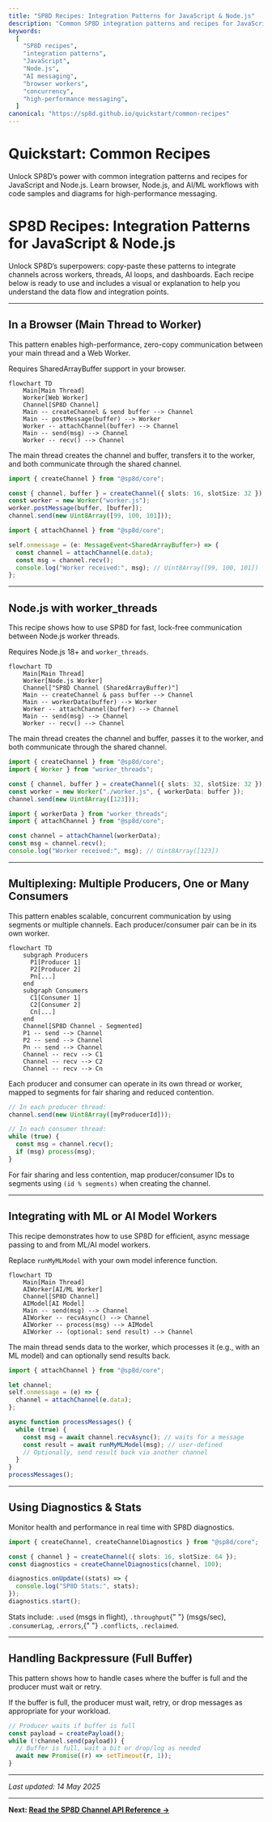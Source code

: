 ```yaml
---
title: "SP8D Recipes: Integration Patterns for JavaScript & Node.js"
description: "Common SP8D integration patterns and recipes for JavaScript and Node.js. Learn browser, Node.js, and AI/ML workflows with code samples and diagrams for high-performance messaging."
keywords:
  [
    "SP8D recipes",
    "integration patterns",
    "JavaScript",
    "Node.js",
    "AI messaging",
    "browser workers",
    "concurrency",
    "high-performance messaging",
  ]
canonical: "https://sp8d.github.io/quickstart/common-recipes"
---
```



# Quickstart: Common Recipes

Unlock SP8D’s power with common integration patterns and recipes for JavaScript and Node.js. Learn browser, Node.js, and AI/ML workflows with code samples and diagrams for high-performance messaging.

# SP8D Recipes: Integration Patterns for JavaScript & Node.js

Unlock SP8D’s superpowers: copy-paste these patterns to integrate channels across workers, threads, AI loops, and dashboards. Each recipe below is ready to use and includes a visual or explanation to help you understand the data flow and integration points.

---

## In a Browser (Main Thread to Worker)

This pattern enables high-performance, zero-copy communication between your main thread and a Web Worker.

<Callout type="warning" title="Requirements">
  Requires SharedArrayBuffer support in your browser.
</Callout>

```mermaid
flowchart TD
    Main[Main Thread]
    Worker[Web Worker]
    Channel[SP8D Channel]
    Main -- createChannel & send buffer --> Channel
    Main -- postMessage(buffer) --> Worker
    Worker -- attachChannel(buffer) --> Channel
    Main -- send(msg) --> Channel
    Worker -- recv() --> Channel
```

<Callout type="info" title="Data Flow">
  The main thread creates the channel and buffer, transfers it to the worker,
  and both communicate through the shared channel.
</Callout>

```ts copy showLineNumbers filename="main.ts"
import { createChannel } from "@sp8d/core";

const { channel, buffer } = createChannel({ slots: 16, slotSize: 32 });
const worker = new Worker("worker.js");
worker.postMessage(buffer, [buffer]);
channel.send(new Uint8Array([99, 100, 101]));
```

```ts copy showLineNumbers filename="worker.ts"
import { attachChannel } from "@sp8d/core";

self.onmessage = (e: MessageEvent<SharedArrayBuffer>) => {
  const channel = attachChannel(e.data);
  const msg = channel.recv();
  console.log("Worker received:", msg); // Uint8Array([99, 100, 101])
};
```

---

## Node.js with worker_threads

This recipe shows how to use SP8D for fast, lock-free communication between Node.js worker threads.

<Callout type="warning" title="Requirements">
  Requires Node.js 18+ and <code>worker_threads</code>.
</Callout>

```mermaid
flowchart TD
    Main[Main Thread]
    Worker[Node.js Worker]
    Channel["SP8D Channel (SharedArrayBuffer)"]
    Main -- createChannel & pass buffer --> Channel
    Main -- workerData(buffer) --> Worker
    Worker -- attachChannel(buffer) --> Channel
    Main -- send(msg) --> Channel
    Worker -- recv() --> Channel
```

<Callout type="info" title="Data Flow">
  The main thread creates the channel and buffer, passes it to the worker, and
  both communicate through the shared channel.
</Callout>

```ts copy showLineNumbers filename="main.ts"
import { createChannel } from "@sp8d/core";
import { Worker } from "worker_threads";

const { channel, buffer } = createChannel({ slots: 32, slotSize: 32 });
const worker = new Worker("./worker.js", { workerData: buffer });
channel.send(new Uint8Array([123]));
```

```ts copy showLineNumbers filename="worker.ts"
import { workerData } from "worker_threads";
import { attachChannel } from "@sp8d/core";

const channel = attachChannel(workerData);
const msg = channel.recv();
console.log("Worker received:", msg); // Uint8Array([123])
```

---

## Multiplexing: Multiple Producers, One or Many Consumers

This pattern enables scalable, concurrent communication by using segments or multiple channels. Each producer/consumer pair can be in its own worker.

```mermaid
flowchart TD
    subgraph Producers
      P1[Producer 1]
      P2[Producer 2]
      Pn[...]
    end
    subgraph Consumers
      C1[Consumer 1]
      C2[Consumer 2]
      Cn[...]
    end
    Channel[SP8D Channel - Segmented]
    P1 -- send --> Channel
    P2 -- send --> Channel
    Pn -- send --> Channel
    Channel -- recv --> C1
    Channel -- recv --> C2
    Channel -- recv --> Cn
```

<Callout type="info" title="Data Flow">
  Each producer and consumer can operate in its own thread or worker, mapped to
  segments for fair sharing and reduced contention.
</Callout>

```ts copy showLineNumbers
// In each producer thread:
channel.send(new Uint8Array([myProducerId]));

// In each consumer thread:
while (true) {
  const msg = channel.recv();
  if (msg) process(msg);
}
```

<Callout type="tip" title="Tip: Fair Sharing & Contention">
  For fair sharing and less contention, map producer/consumer IDs to segments
  using <code>(id % segments)</code> when creating the channel.
</Callout>

---

## Integrating with ML or AI Model Workers

This recipe demonstrates how to use SP8D for efficient, async message passing to and from ML/AI model workers.

<Callout type="info" title="Custom Model Integration">
  Replace <code>runMyMLModel</code> with your own model inference function.
</Callout>

```mermaid
flowchart TD
    Main[Main Thread]
    AIWorker[AI/ML Worker]
    Channel[SP8D Channel]
    AIModel[AI Model]
    Main -- send(msg) --> Channel
    AIWorker -- recvAsync() --> Channel
    AIWorker -- process(msg) --> AIModel
    AIWorker -- (optional: send result) --> Channel
```

<Callout type="info" title="Data Flow">
  The main thread sends data to the worker, which processes it (e.g., with an ML
  model) and can optionally send results back.
</Callout>

```ts copy showLineNumbers filename="ai-worker.ts"
import { attachChannel } from "@sp8d/core";

let channel;
self.onmessage = (e) => {
  channel = attachChannel(e.data);
};

async function processMessages() {
  while (true) {
    const msg = await channel.recvAsync(); // waits for a message
    const result = await runMyMLModel(msg); // user-defined
    // Optionally, send result back via another channel
  }
}
processMessages();
```

---

## Using Diagnostics & Stats

Monitor health and performance in real time with SP8D diagnostics.

```ts copy showLineNumbers
import { createChannel, createChannelDiagnostics } from "@sp8d/core";

const { channel } = createChannel({ slots: 16, slotSize: 64 });
const diagnostics = createChannelDiagnostics(channel, 100);

diagnostics.onUpdate((stats) => {
  console.log("SP8D Stats:", stats);
});
diagnostics.start();
```

<Callout type="info" title="Stats Explained">
  Stats include: <code>.used</code> (msgs in flight), <code>.throughput</code>{" "}
  (msgs/sec), <code>.consumerLag</code>, <code>.errors</code>,{" "}
  <code>.conflicts</code>, <code>.reclaimed</code>.
</Callout>

---

## Handling Backpressure (Full Buffer)

This pattern shows how to handle cases where the buffer is full and the producer must wait or retry.

<Callout type="warning" title="Backpressure Handling">
  If the buffer is full, the producer must wait, retry, or drop messages as
  appropriate for your workload.
</Callout>

```ts copy showLineNumbers
// Producer waits if buffer is full
const payload = createPayload();
while (!channel.send(payload)) {
  // Buffer is full, wait a bit or drop/log as needed
  await new Promise((r) => setTimeout(r, 1));
}
```

---

_Last updated: 14 May 2025_

---

**Next: [Read the SP8D Channel API Reference →](/api-reference/channel-api)**

